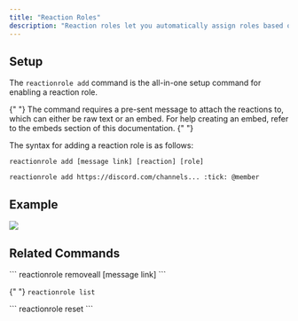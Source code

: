 ```yaml
---
title: "Reaction Roles"
description: "Reaction roles let you automatically assign roles based on reactions, useful for verification and custom roles like age or gender."
---
```


## Setup

The `reactionrole add` command is the all-in-one setup command for enabling a reaction role.

<Info>
  {" "}
  The command requires a pre-sent message to attach the reactions to, which can either
  be raw text or an embed. For help creating an embed, refer to the embeds section
  of this documentation.
</Info>{" "}

The syntax for adding a reaction role is as follows:

```
reactionrole add [message link] [reaction] [role]
```

```
reactionrole add https://discord.com/channels... :tick: @member
```

## Example

<Frame>
  <img src="/images/rr.png?raw=true" />
</Frame>

## Related Commands

<AccordionGroup>
  <Accordion title="Remove all reaction roles from a message">
    ```
    reactionrole removeall [message link]
    ```

  </Accordion>

{" "}
<Accordion title="List all reaction roles">``` reactionrole list ```</Accordion>

  <Accordion title="Reset guild reaction role configuration">
    ```
    reactionrole reset
    ```
  </Accordion>
</AccordionGroup>
